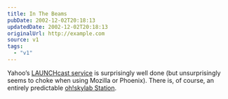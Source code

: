 ```yaml
---
title: In The Beams
pubDate: 2002-12-02T20:18:13
updatedDate: 2002-12-02T20:18:13
originalUrl: http://example.com
source: v1
tags:
  - "v1"
---
```


Yahoo&#8217;s [LAUNCHcast service][1] is surprisingly well done (but unsurprisingly seems to choke when using Mozilla or Phoenix). There is, of course, an entirely predictable [oh!skylab Station][2].

[1]: http://launch.yahoo.com/ "Yahoo: LAUNCHcast"
[2]: http://launch.yahoo.com/launchcast/play/?clientStationID=0&p=0&m=0&d=1223491278 "LAUNCHcast: ohskylab's Station (Featuring Juan Atkins, The Breeders, Tortoise, Stereolab, The Pixies, Portishead, DJ Shadow, Beastie Boys, Future Sound Of London, Squarepusher)"
